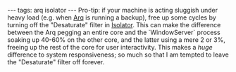 ---
tags: arq isolator
---
Pro-tip: if your machine is acting sluggish under heavy load (e.g. when [[Arq]] is running a backup), free up some cycles by turning off the "Desaturate" filter in [[Isolator]]. This can make the difference between the Arq pegging an entire core and the `WindowServer` process soaking up 40-60% on the other core, and the latter using a mere 2 or 3%, freeing up the rest of the core for user interactivity. This makes a ''huge'' difference to system responsiveness; so much so that I am tempted to leave the "Desaturate" filter off forever.
